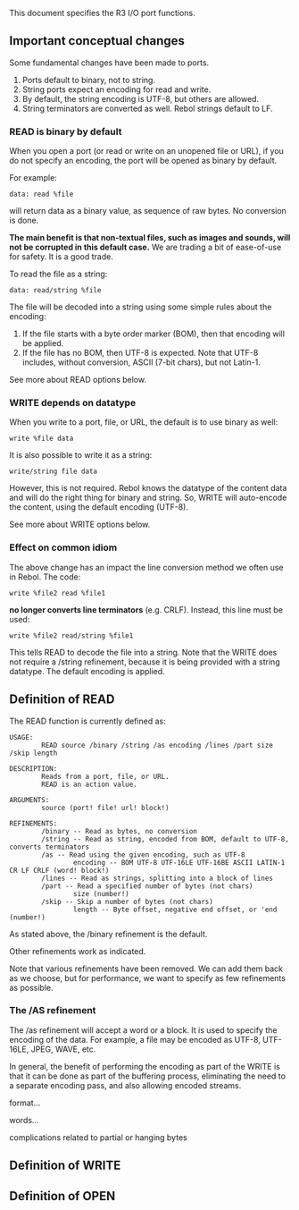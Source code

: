 This document specifies the R3 I/O port functions.

== Important conceptual changes ==

Some fundamental changes have been made to ports.

#Ports default to binary, not to string.
#String ports expect an encoding for read and write.
#By default, the string encoding is UTF-8, but others are allowed.
#String terminators are converted as well. Rebol strings default to LF.

=== READ is binary by default ===

When you open a port (or read or write on an unopened file or URL), if you do not specify an encoding, the port will be opened as binary by default.

For example:

<pre>
data: read %file
</pre>

will return data as a binary value, as sequence of raw bytes. No conversion is done.

'''The main benefit is that non-textual files, such as images and sounds, will not be corrupted in this default case.''' We are trading a bit of ease-of-use for safety. It is a good trade.

To read the file as a string:

<pre>
data: read/string %file
</pre>

The file will be decoded into a string using some simple rules about the encoding:

#If the file starts with a byte order marker (BOM), then that encoding will be applied.
#If the file has no BOM, then UTF-8 is expected. Note that UTF-8 includes, without conversion, ASCII (7-bit chars), but not Latin-1.

See more about READ options below.

=== WRITE depends on datatype ===

When you write to a port, file, or URL, the default is to use binary as well:

<pre>
write %file data
</pre>

It is also possible to write it as a string:

<pre>
write/string file data
</pre>

However, this is not required. Rebol knows the datatype of the content data and will do the right thing for binary and string. So, WRITE will auto-encode the content, using the default encoding (UTF-8).

See more about WRITE options below.

=== Effect on common idiom ===

The above change has an impact the line conversion method we often use in Rebol. The code:

<pre>
write %file2 read %file1
</pre>

'''no longer converts line terminators''' (e.g. CRLF). Instead, this line must be used:

<pre>
write %file2 read/string %file1
</pre>

This tells READ to decode the file into a string. Note that the WRITE does not require a /string refinement, because it is being provided with a string datatype. The default encoding is applied.

== Definition of READ ==

The READ function is currently defined as:

<pre>
USAGE:
        READ source /binary /string /as encoding /lines /part size /skip length

DESCRIPTION:
        Reads from a port, file, or URL.
        READ is an action value.

ARGUMENTS:
        source (port! file! url! block!)

REFINEMENTS:
        /binary -- Read as bytes, no conversion
        /string -- Read as string, encoded from BOM, default to UTF-8, converts terminators
        /as -- Read using the given encoding, such as UTF-8
                encoding -- BOM UTF-8 UTF-16LE UTF-16BE ASCII LATIN-1 CR LF CRLF (word! block!)
        /lines -- Read as strings, splitting into a block of lines
        /part -- Read a specified number of bytes (not chars)
                size (number!)
        /skip -- Skip a number of bytes (not chars)
                length -- Byte offset, negative end offset, or 'end (number!)
</pre>

As stated above, the /binary refinement is the default.

Other refinements work as indicated.

Note that various refinements have been removed. We can add them back as we choose, but for performance, we want to specify as few refinements as possible.

=== The /AS refinement ===

The /as refinement will accept a word or a block. It is used to specify the encoding of the data. For example, a file may be encoded as UTF-8, UTF-16LE, JPEG, WAVE, etc.

In general, the benefit of performing the encoding as part of the WRITE is that it can be done as part of the buffering process, eliminating the need to a separate encoding pass, and also allowing encoded streams.

format...

words...

complications related to partial or hanging bytes

== Definition of WRITE ==

== Definition of OPEN ==